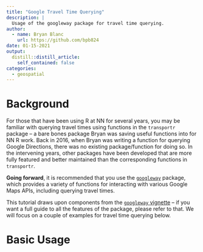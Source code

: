 ```yaml
---
title: "Google Travel Time Querying"
description: |
  Usage of the googleway package for travel time querying. 
author:
  - name: Bryan Blanc
    url: https://github.com/bpb824
date: 01-15-2021
output:
  distill::distill_article:
    self_contained: false
categories:
  - geospatial
---
```


# Background
For those that have been using R at NN for several years, you may be familiar with querying travel times using functions in the `transportr` package -- a bare bones package Bryan was saving useful functions into for NN R work. Back in 2016, when Bryan was writing a function for querying Google Directions, there was no existing package/function for doing so. In the intervening years, other packages have been developed that are more fully featured and better maintained than the corresponding functions in `transportr`. 

**Going forward**, it is recommended that you use the [`googleway`](http://symbolixau.github.io/googleway/) package, which provides a variety of functions for interacting with various Google Maps APIs, including querying travel times. 

This tutorial draws upon components from the [`googleway` vignette](http://symbolixau.github.io/googleway/articles/googleway-vignette.html) -- if you want a full guide to all the features of the package, please refer to that. We will focus on a couple of examples for travel time querying below. 

# Basic Usage
